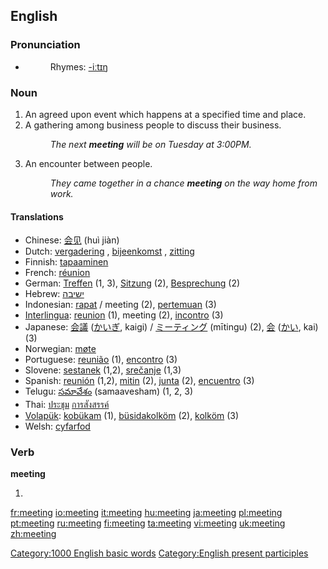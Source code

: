==English==

{{rank|physical|spring|troops|897|meeting|corner|spite|built}}

===Pronunciation===
*{{audio|en-us-meeting.ogg|Audio (US)}}
*:Rhymes: [[Rhymes:English:-iːtɪŋ|-iːtɪŋ]]

===Noun===
{{en-noun}}

# An agreed upon event which happens at a specified time and place.
# A gathering among business people to discuss their business.
#:''The next '''meeting''' will be on Tuesday at 3:00PM.''
# An encounter between people.
#:''They came together in a chance '''meeting''' on the way home from work.''

====Translations====
{{rfc-trans}}
*Chinese: [[会见]] (huì jiàn)
*Dutch: [[vergadering]] {{f}}, [[bijeenkomst]] {{f}}, [[zitting]] {{f}}
*Finnish: [[tapaaminen]]
*French: [[réunion]] {{f}}
*German: [[Treffen]] {{n}} (1, 3), [[Sitzung]] {{f}} (2), [[Besprechung]] {{f}} (2)
*Hebrew: [[ישיבה]]
*Indonesian: [[rapat]] / meeting (2), [[temu|pertemuan]] (3)
*[[Interlingua]]: [[reunion]] (1), meeting (2), [[incontro]] (3)
*Japanese: [[会議]] ([[かいぎ]], kaigi) / [[ミーティング]] (mītingu) (2), [[会]] ([[かい]], kai) (3)
*Norwegian: [[møte]]
*Portuguese: [[reunião]] {{f}} (1), [[encontro]] (3)
*Slovene: [[sestanek]] {{m}} (1,2), [[srečanje]] {{n}} (1,3) 
*Spanish: [[reunión]] {{f}} (1,2), [[mitin]] {{m}} (2), [[junta]] {{f}} (2), [[encuentro]] (3)
*Telugu: [[సమావేశం]] (samaavesham) (1, 2, 3)
*Thai: [[ประชุม]] [[การสังสรรค์]]
*[[Volapük]]: [[kobükam]] (1), [[büsidakolköm]] (2), [[kolköm]] (3)
*Welsh: [[cyfarfod]]

===Verb===
'''meeting'''

# {{present participle of|meet}}

[[Category:1000 English basic words]]
[[Category:English present participles]]

[[fr:meeting]]
[[io:meeting]]
[[it:meeting]]
[[hu:meeting]]
[[ja:meeting]]
[[pl:meeting]]
[[pt:meeting]]
[[ru:meeting]]
[[fi:meeting]]
[[ta:meeting]]
[[vi:meeting]]
[[uk:meeting]]
[[zh:meeting]]